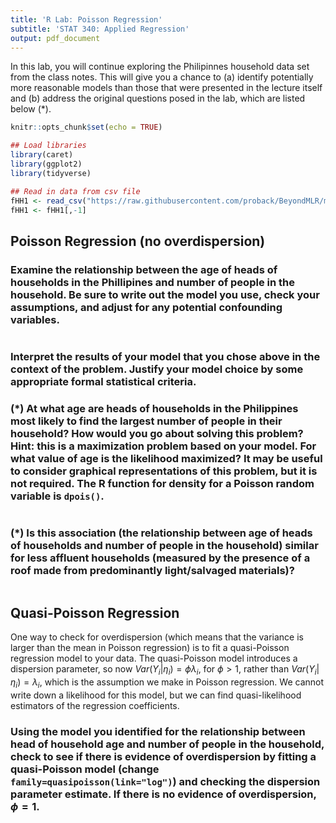 ---
title: 'R Lab: Poisson Regression'
subtitle: 'STAT 340: Applied Regression'
output: pdf_document
---

In this lab, you will continue exploring the Philipinnes household data set from the class notes. This will give you a chance to (a) identify potentially more reasonable models than those that were presented in the lecture itself and (b) address the original questions posed in the lab, which are listed below (*).

```{r setup, include=FALSE}
knitr::opts_chunk$set(echo = TRUE)

## Load libraries
library(caret)
library(ggplot2)
library(tidyverse)
```

```{r}
## Read in data from csv file
fHH1 <- read_csv("https://raw.githubusercontent.com/proback/BeyondMLR/master/data/fHH1.csv")
fHH1 <- fHH1[,-1]
```

## Poisson Regression (no overdispersion)

### Examine the relationship between the age of heads of households in the Phillipines and number of people in the household. Be sure to write out the model you use, check your assumptions, and adjust for any potential confounding variables. 

```{r}

```

### Interpret the results of your model that you chose above in the context of the problem. Justify your model choice by some appropriate formal statistical criteria.




### (*) At what age are heads of households in the Philippines most likely to find the largest number of people in their household? How would you go about solving this problem? Hint: this is a maximization problem based on your model. For what value of age is the likelihood maximized? It may be useful to consider graphical representations of this problem, but it is not required. The R function for density for a Poisson random variable is `dpois()`. 

```{r}

```


### (*) Is this association (the relationship between age of heads of households and number of people in the household) similar for less affluent households (measured by the presence of a roof made from predominantly light/salvaged materials)?

```{r}

```

## Quasi-Poisson Regression

One way to check for overdispersion (which means that the variance is larger than the mean in Poisson regression) is to fit a quasi-Poisson regression model to your data. The quasi-Poisson model introduces a dispersion parameter, so now $Var(Y_i|\eta_i)=\phi\lambda_i$, for $\phi > 1$, rather than $Var(Y_i|\eta_i)=\lambda_i$, which is the assumption we make in Poisson regression. We cannot write down a likelihood for this model, but we can find quasi-likelihood estimators of the regression coefficients.

### Using the model you identified for the relationship between head of household age and number of people in the household, check to see if there is evidence of overdispersion by fitting a quasi-Poisson model (change `family=quasipoisson(link="log")`) and checking the dispersion parameter estimate. If there is no evidence of overdispersion, $\phi=1$.

```{r}

```
